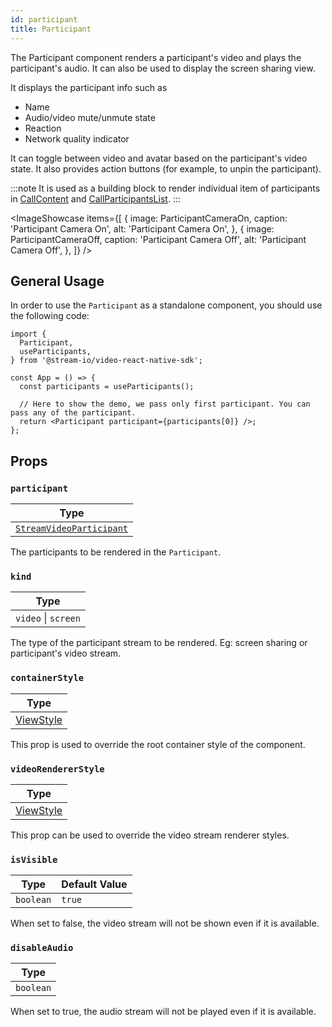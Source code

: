 ```yaml
---
id: participant
title: Participant
---
```



The Participant component renders a participant's video and plays the participant's audio. It can also be used to display the screen sharing view.

It displays the participant info such as

- Name
- Audio/video mute/unmute state
- Reaction
- Network quality indicator

It can toggle between video and avatar based on the participant's video state. It also provides action buttons (for example, to unpin the participant).

:::note
It is used as a building block to render individual item of participants in [CallContent](../call/call-content.mdx) and [CallParticipantsList](../call/call-participants-list.mdx).
:::

<ImageShowcase
  items={[
    {
      image: ParticipantCameraOn,
      caption: 'Participant Camera On',
      alt: 'Participant Camera On',
    },
    {
      image: ParticipantCameraOff,
      caption: 'Participant Camera Off',
      alt: 'Participant Camera Off',
    },
  ]}
/>

## General Usage

In order to use the `Participant` as a standalone component, you should use the following code:

```tsx
import {
  Participant,
  useParticipants,
} from '@stream-io/video-react-native-sdk';

const App = () => {
  const participants = useParticipants();

  // Here to show the demo, we pass only first participant. You can pass any of the participant.
  return <Participant participant={participants[0]} />;
};
```

## Props

### `participant`

| Type                                                                                                            |
| --------------------------------------------------------------------------------------------------------------- |
| [`StreamVideoParticipant`](https://github.com/GetStream/stream-video-js/blob/main/packages/client/src/types.ts) |

The participants to be rendered in the `Participant`.

### `kind`

| Type                |
| ------------------- |
| `video` \| `screen` |

The type of the participant stream to be rendered. Eg: screen sharing or participant's video stream.

### `containerStyle`

| Type                                                       |
| ---------------------------------------------------------- |
| [ViewStyle](https://reactnative.dev/docs/view-style-props) |

This prop is used to override the root container style of the component.

### `videoRendererStyle`

| Type                                                       |
| ---------------------------------------------------------- |
| [ViewStyle](https://reactnative.dev/docs/view-style-props) |

This prop can be used to override the video stream renderer styles.

### `isVisible`

| Type      | Default Value |
| --------- | ------------- |
| `boolean` | `true`        |

When set to false, the video stream will not be shown even if it is available.

### `disableAudio`

| Type      |
| --------- |
| `boolean` |

When set to true, the audio stream will not be played even if it is available.
